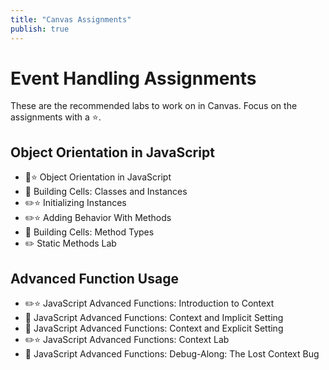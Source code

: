 ```yaml
---
title: "Canvas Assignments"
publish: true
---
```


# Event Handling Assignments

These are the recommended labs to work on in Canvas. Focus on the assignments with a ⭐.

## Object Orientation in JavaScript
- 📖⭐ Object Orientation in JavaScript
- 📖 Building Cells: Classes and Instances
- ✏️⭐ Initializing Instances
- ✏️⭐ Adding Behavior With Methods
- 📖 Building Cells: Method Types
- ✏️ Static Methods Lab

## Advanced Function Usage
- ✏️⭐ JavaScript Advanced Functions: Introduction to Context
- 📖 JavaScript Advanced Functions: Context and Implicit Setting
- 📖 JavaScript Advanced Functions: Context and Explicit Setting
- ✏️⭐ JavaScript Advanced Functions: Context Lab
- 📖 JavaScript Advanced Functions: Debug-Along: The Lost Context Bug


